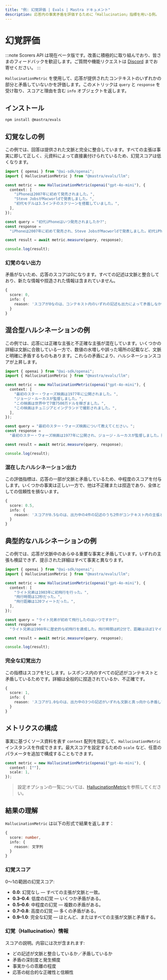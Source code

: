 ```yaml
---
title: "例: 幻覚評価 | Evals | Mastra ドキュメント"
description: 応答内の事実矛盾を評価するために「Hallucination」指標を用いる例。
---
```


# 幻覚評価

:::note
Scorers API は現在ベータ版です。改善に積極的に取り組んでおり、皆さまのフィードバックを歓迎します。ご質問や機能リクエストは [Discord](https://discord.gg/mastra) までお寄せください。
:::

`HallucinationMetric` を使用して、応答が提供されたコンテキストのいずれかの部分と矛盾していないかを評価します。このメトリックは `query` と `response` を受け取り、スコアと理由を含む `info` オブジェクトを返します。

## インストール

```bash copy
npm install @mastra/evals
```


## 幻覚なしの例

この例では、回答は提供された文脈と完全に整合しています。すべての主張は事実に即して正しく、元資料によって直接裏付けられているため、幻覚スコアは低くなります。

```typescript title="src/example-no-hallucination.ts" showLineNumbers copy
import { openai } from "@ai-sdk/openai";
import { HallucinationMetric } from "@mastra/evals/llm";

const metric = new HallucinationMetric(openai("gpt-4o-mini"), {
  context: [
    "iPhoneは2007年に初めて発売されました。",
    "Steve JobsがMacworldで発表しました。",
    "初代モデルは3.5インチのスクリーンを搭載していました。",
  ],
});

const query = "初代iPhoneはいつ発売されましたか?";
const response =
  "iPhoneは2007年に初めて発売され、Steve JobsがMacworldで発表しました。初代iPhoneは3.5インチのスクリーンを搭載していました。";

const result = await metric.measure(query, response);

console.log(result);
```


### 幻覚のない出力

矛盾がないため、応答のスコアは0になります。すべての記述は文脈と整合しており、新たな情報や捏造された情報は含まれていません。

```typescript
{
  score: 0,
  info: {
    reason: 'スコアが0なのは、コンテキスト内のいずれの記述も出力によって矛盾しなかったためです。'
  }
}
```


## 混合型ハルシネーションの例

この例では、応答には正確な主張と不正確な主張が混在しています。いくつかの詳細は文脈に合致している一方で、数値の水増しや誤った場所の記載など、文脈と明確に矛盾するものもあります。これらの矛盾により、ハルシネーションスコアが上昇します。

```typescript title="src/example-mixed-hallucination.ts" showLineNumbers copy
import { openai } from "@ai-sdk/openai";
import { HallucinationMetric } from "@mastra/evals/llm";

const metric = new HallucinationMetric(openai("gpt-4o-mini"), {
  context: [
    "最初のスター・ウォーズ映画は1977年に公開されました。",
    "ジョージ・ルーカスが監督しました。",
    "この映画は世界中で7億7500万ドルを稼ぎました。",
    "この映画はチュニジアとイングランドで撮影されました。",
  ],
});

const query = "最初のスター・ウォーズ映画について教えてください。";
const response =
  "最初のスター・ウォーズ映画は1977年に公開され、ジョージ・ルーカスが監督しました。興行収入は10億ドル以上を記録し、完全にカリフォルニアで撮影されました。";

const result = await metric.measure(query, response);

console.log(result);
```


### 混在したハルシネーション出力

この評価指標は、応答の一部が文脈と矛盾しているため、中程度のスコアを付与します。いくつかの事実は正しい一方で、他は不正確または捏造であり、全体としての信頼性を損ないます。

```typescript
{
  score: 0.5,
  info: {
    reason: 'スコアが0.5なのは、出力中の4件の記述のうち2件がコンテキスト内の主張と矛盾しており、正確な情報と不正確な情報が拮抗していることを示しているためです。'
  }
}
```


## 典型的なハルシネーションの例

この例では、応答が文脈中のあらゆる重要な事実と矛盾しています。いずれの主張も検証できず、提示された詳細はすべて事実と異なります。

```typescript title="src/example-complete-hallucination.ts" showLineNumbers copy
import { openai } from "@ai-sdk/openai";
import { HallucinationMetric } from "@mastra/evals/llm";

const metric = new HallucinationMetric(openai("gpt-4o-mini"), {
  context: [
    "ライト兄弟は1903年に初飛行を行った。",
    "飛行時間は12秒だった。",
    "飛行距離は120フィートだった。",
  ],
});

const query = "ライト兄弟が初めて飛行したのはいつですか?";
const response =
  "ライト兄弟は1908年に歴史的な初飛行を達成した。飛行時間は約2分で、距離はほぼ1マイルだった。";

const result = await metric.measure(query, response);

console.log(result);
```


### 完全な幻覚出力

この指標はスコアを1とします。レスポンス内のすべての記述がコンテキストと矛盾しているためです。詳細は全般的に捏造されているか、不正確です。

```typescript
{
  score: 1,
  info: {
    reason: 'スコアが1.0なのは、出力中の3つの記述がいずれも文脈と真っ向から矛盾しているためです。最初の飛行は1908年ではなく1903年、所要時間は約2分ではなく12秒、移動距離は1マイル近くではなく120フィートでした。'
  }
}
```


## メトリクスの構成

事実に基づくソース資料を表す `context` 配列を指定して、`HallucinationMetric` インスタンスを作成できます。最大スコアを設定するための `scale` など、任意のパラメータを追加で構成することもできます。

```typescript
const metric = new HallucinationMetric(openai("gpt-4o-mini"), {
  context: [""],
  scale: 1,
});
```

> 設定オプションの一覧については、[HallucinationMetric](/reference/evals/hallucination)を参照してください。


## 結果の理解

`HallucinationMetric` は以下の形式で結果を返します：

```typescript
{
  score: number,
  info: {
    reason: 文字列
  }
}
```


### 幻覚スコア

0〜1の範囲の幻覚スコア:

- **0.0**: 幻覚なし — すべての主張が文脈と一致。
- **0.3–0.4**: 低度の幻覚 — いくつか矛盾がある。
- **0.5–0.6**: 中程度の幻覚 — 複数の矛盾がある。
- **0.7–0.8**: 高度の幻覚 — 多くの矛盾がある。
- **0.9–1.0**: 完全な幻覚 — ほとんど、またはすべての主張が文脈と矛盾する。

### 幻覚（Hallucination）情報

スコアの説明。内容には次が含まれます:

- どの記述が文脈と整合しているか／矛盾しているか
- 矛盾の深刻度と発生頻度
- 事実からの乖離の程度
- 応答の総合的な正確性と信頼性

<GithubLink
  outdated={true}
  marginTop="mt-16"
  link="https://github.com/mastra-ai/mastra/blob/main/examples/basics/evals/hallucination"
/>